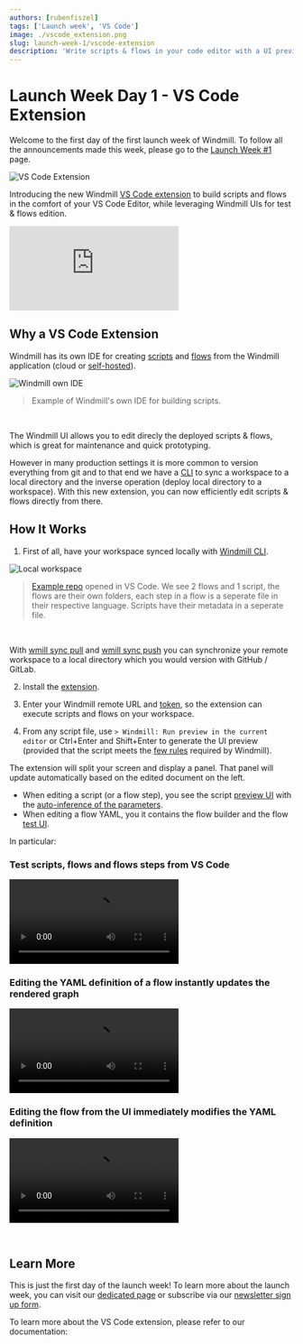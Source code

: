 ```yaml
---
authors: [rubenfiszel]
tags: ['Launch week', 'VS Code']
image: ./vscode_extension.png
slug: launch-week-1/vscode-extension
description: 'Write scripts & flows in your code editor with a UI preview.'
---
```



# Launch Week Day 1 - VS Code Extension

Welcome to the first day of the first launch week of Windmill. To follow all the announcements made this week, please go to the [Launch Week #1](../2023-11-15-launch-week-1/index.mdx) page.

![VS Code Extension](./vscode_extension.png.webp 'VS Code Extension')

Introducing the new Windmill [VS Code extension](https://marketplace.visualstudio.com/items?itemName=windmill-labs.windmill) to build scripts and flows in the comfort of your VS Code Editor, while leveraging Windmill UIs for test & flows edition.

<iframe
	style={{ aspectRatio: '16/9' }}
	src="https://www.youtube.com/embed/aSOF6AzyDr8"
	title="YouTube video player"
	frameBorder="0"
	allow="accelerometer; autoplay; clipboard-write; encrypted-media; gyroscope; picture-in-picture; web-share"
	allowFullScreen
	className="border-2 rounded-lg object-cover w-full dark:border-gray-800"
></iframe>

## Why a VS Code Extension

Windmill has its own IDE for creating [scripts](/docs/script_editor) and [flows](/docs/flows/flow_editor) from the Windmill application (cloud or [self-hosted](/docs/advanced/self_host)).

![Windmill own IDE](./script_ide.png.webp 'Windmill Own IDE')

> Example of Windmill's own IDE for building scripts.

<br />

The Windmill UI allows you to edit direcly the deployed scripts & flows, which is great for maintenance and quick prototyping.

However in many production settings it is more common to version everything from git and to that end we have a [CLI](/docs/advanced/cli) to sync a workspace to a local directory and the inverse operation (deploy local directory to a workspace).
With this new extension, you can now efficiently edit scripts & flows directly from there.

## How It Works

1. First of all, have your workspace synced locally with [Windmill CLI](/docs/advanced/cli).

![Local workspace](./local_workspace.png.webp)

> [Example repo](https://github.com/windmill-labs/windmill-sync-example) opened in VS Code. We see 2 flows and 1 script, the flows are their own folders, each step in a flow is a seperate file in their respective language. Scripts have their metadata in a seperate file.

<br />

With [wmill sync pull](/docs/advanced/cli/sync#pulling) and [wmill sync push](/docs/advanced/cli/sync#pushing) you can synchronize your remote workspace to a local directory which you would version with GitHub / GitLab.

2. Install the [extension](https://marketplace.visualstudio.com/items?itemName=windmill-labs.windmill).

3. Enter your Windmill remote URL and [token](/docs/core_concepts/webhooks#user-token), so the extension can execute scripts and flows on your workspace.

4. From any script file, use `> Windmill: Run preview in the current editor` or Ctrl+Enter and Shift+Enter to generate the UI preview (provided that the script meets the [few rules](/docs/core_concepts/json_schema_and_parsing#json-schema-in-windmill) required by Windmill).

The extension will split your screen and display a panel. That panel will update automatically based on the edited document on the left.

- When editing a script (or a flow step), you see the script [preview UI](/docs/core_concepts/auto_generated_uis) with the [auto-inference of the parameters](/docs/core_concepts/json_schema_and_parsing).
- When editing a flow YAML, you it contains the flow builder and the flow [test UI](/docs/flows/test_flows).

In particular:

### Test scripts, flows and flows steps from VS Code

<video
	className="border-2 rounded-lg object-cover w-full h-full dark:border-gray-800"
	autoPlay
	loop
	src="/videos/vs_code_tour.mp4"
/>

### Editing the YAML definition of a flow instantly updates the rendered graph

<video
	className="border-2 rounded-lg object-cover w-full h-full dark:border-gray-800"
	autoPlay
	loop
	src="/videos/ui_to_yaml.mp4"
/>

### Editing the flow from the UI immediately modifies the YAML definition

<video
	className="border-2 rounded-lg object-cover w-full h-full dark:border-gray-800"
	autoPlay
	loop
	src="/videos/yaml_to_ui.mp4"
/>

<br />

<div className="grid grid-cols-2 gap-6 mb-4">
	<DocCard
		title="Command-Line Interface - Sync"
		description="Sync with a Windmill workspace from Windmill CLI."
		href="/docs/advanced/cli/sync"
	/>
</div>

## Learn More

This is just the first day of the launch week! To learn more about the launch week, you can visit our [dedicated page](../2023-11-15-launch-week-1/index.mdx) or subscribe via our [newsletter sign up form](https://cdn.forms-content.sg-form.com/7c42148e-8396-11ee-ba6a-4e3b45e8beb1).

To learn more about the VS Code extension, please refer to our documentation:

<div className="grid grid-cols-2 gap-6 mb-4">
	<DocCard
		title="VS Code Extension"
		description="Build scripts and flows in the comfort of your VS Code Editor, while leveraging Windmill UIs for test & flows edition."
		href="/docs/cli_local_dev/vscode-extension"
	/>
</div>
